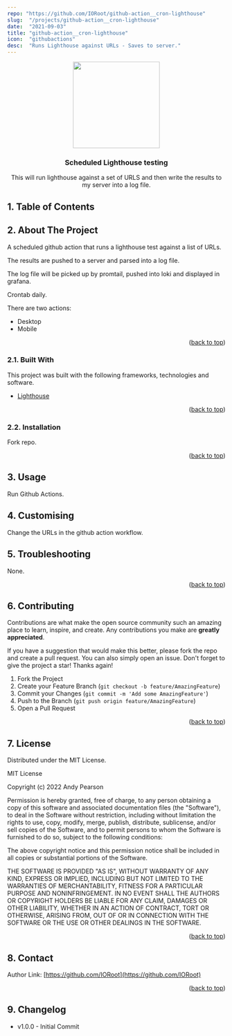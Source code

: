```yaml
---
repo: "https://github.com/IORoot/github-action__cron-lighthouse"
slug:  "/projects/github-action__cron-lighthouse"
date:  "2021-09-03"
title: "github-action__cron-lighthouse"
icon:  "githubactions"
desc:  "Runs Lighthouse against URLs - Saves to server."
---
```


<div id="top"></div>

<div align="center">


<img src="https://svg-rewriter.sachinraja.workers.dev/?url=https%3A%2F%2Fcdn.jsdelivr.net%2Fnpm%2F%40mdi%2Fsvg%406.7.96%2Fsvg%2Flighthouse-on.svg&fill=%23F44B21&width=200px&height=200px" style="width:200px;"/>

<h3 align="center">Scheduled Lighthouse testing</h3>

<p align="center">
This will run lighthouse against a set of URLS and then write the results to my server into a log file.
</p>    
</div>

##  1. <a name='TableofContents'></a>Table of Contents



##  2. <a name='AboutTheProject'></a>About The Project

A scheduled github action that runs a lighthouse test against a list of URLs.

The results are pushed to a server and parsed into a log file.

The log file will be picked up by promtail, pushed into loki and displayed in grafana.

Crontab daily.

There are two actions:

- Desktop
- Mobile


<p align="right">(<a href="#top">back to top</a>)</p>


###  2.1. <a name='BuiltWith'></a>Built With

This project was built with the following frameworks, technologies and software.

* [Lighthouse](https://web.dev/measure/)

<p align="right">(<a href="#top">back to top</a>)</p>


###  2.2. <a name='Installation'></a>Installation

Fork repo.

<p align="right">(<a href="#top">back to top</a>)</p>


##  3. <a name='Usage'></a>Usage

Run Github Actions.

##  4. <a name='Customising'></a> Customising

Change the URLs in the github action workflow.

##  5. <a name='Troubleshooting'></a>Troubleshooting

None.

<p align="right">(<a href="#top">back to top</a>)</p>


##  6. <a name='Contributing'></a>Contributing

Contributions are what make the open source community such an amazing place to learn, inspire, and create. Any contributions you make are **greatly appreciated**.

If you have a suggestion that would make this better, please fork the repo and create a pull request. You can also simply open an issue.
Don't forget to give the project a star! Thanks again!

1. Fork the Project
2. Create your Feature Branch (`git checkout -b feature/AmazingFeature`)
3. Commit your Changes (`git commit -m 'Add some AmazingFeature'`)
4. Push to the Branch (`git push origin feature/AmazingFeature`)
5. Open a Pull Request

<p align="right">(<a href="#top">back to top</a>)</p>



##  7. <a name='License'></a>License

Distributed under the MIT License.

MIT License

Copyright (c) 2022 Andy Pearson

Permission is hereby granted, free of charge, to any person obtaining a copy
of this software and associated documentation files (the "Software"), to deal
in the Software without restriction, including without limitation the rights
to use, copy, modify, merge, publish, distribute, sublicense, and/or sell
copies of the Software, and to permit persons to whom the Software is
furnished to do so, subject to the following conditions:

The above copyright notice and this permission notice shall be included in all
copies or substantial portions of the Software.

THE SOFTWARE IS PROVIDED "AS IS", WITHOUT WARRANTY OF ANY KIND, EXPRESS OR
IMPLIED, INCLUDING BUT NOT LIMITED TO THE WARRANTIES OF MERCHANTABILITY,
FITNESS FOR A PARTICULAR PURPOSE AND NONINFRINGEMENT. IN NO EVENT SHALL THE
AUTHORS OR COPYRIGHT HOLDERS BE LIABLE FOR ANY CLAIM, DAMAGES OR OTHER
LIABILITY, WHETHER IN AN ACTION OF CONTRACT, TORT OR OTHERWISE, ARISING FROM,
OUT OF OR IN CONNECTION WITH THE SOFTWARE OR THE USE OR OTHER DEALINGS IN THE
SOFTWARE.

<p align="right">(<a href="#top">back to top</a>)</p>



##  8. <a name='Contact'></a>Contact

Author Link: [https://github.com/IORoot](https://github.com/IORoot)

<p align="right">(<a href="#top">back to top</a>)</p>

##  9. <a name='Changelog'></a>Changelog

- v1.0.0 - Initial Commit
